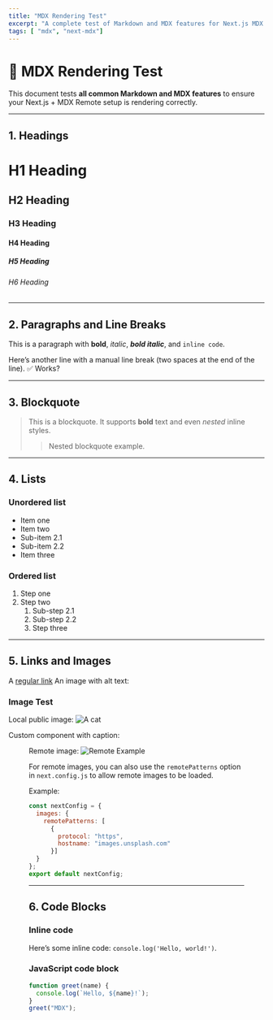 ```yaml
---
title: "MDX Rendering Test"
excerpt: "A complete test of Markdown and MDX features for Next.js MDX Remote"
tags: [ "mdx", "next-mdx"]
---
```


# 🧪 MDX Rendering Test

This document tests **all common Markdown and MDX features** to ensure your Next.js + MDX Remote setup is rendering correctly.

---

## 1. Headings

# H1 Heading
## H2 Heading
### H3 Heading
#### H4 Heading
##### H5 Heading
###### H6 Heading

---

## 2. Paragraphs and Line Breaks

This is a paragraph with **bold**, *italic*, ***bold italic***, and `inline code`.

Here’s another line with
a manual line break (two spaces at the end of the line).
✅ Works?

---

## 3. Blockquote

> This is a blockquote.
> It supports **bold** text and even *nested* inline styles.
>
> > Nested blockquote example.

---

## 4. Lists

### Unordered list
- Item one
- Item two
- Sub-item 2.1
- Sub-item 2.2
- Item three

### Ordered list
1. Step one
2. Step two
    1. Sub-step 2.1
    2. Sub-step 2.2
    3. Step three

---

## 5. Links and Images

A [regular link](https://example.com)
An image with alt text:

### Image Test

Local public image:
![A cat](/v1/demo.png)

Custom component with caption:
<Figure
  src="/v1/demo.png"
  alt="BFS vs DFS travarsing"
  caption="A visual comparison of BFS and DFS traversal"
/>

Remote image:
![Remote Example](https://images.unsplash.com/photo-1518791841217-8f162f1e1131)

For remote images, you can also use the `remotePatterns` option in `next.config.js` to allow remote images to be loaded.

Example:

```js
const nextConfig = {
  images: {
    remotePatterns: [
      {
        protocol: "https",
        hostname: "images.unsplash.com"
      }]
  }
};
export default nextConfig;
```



---

## 6. Code Blocks

### Inline code
Here’s some inline code: `console.log('Hello, world!')`.

### JavaScript code block

```js
function greet(name) {
  console.log(`Hello, ${name}!`);
}
greet("MDX");
